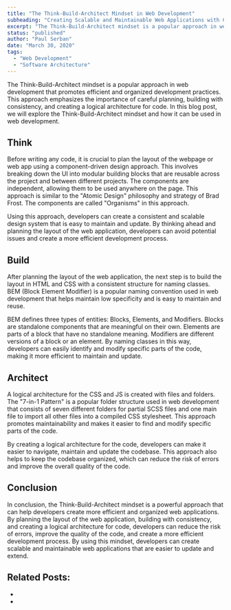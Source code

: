 ```yaml
---
title: "The Think-Build-Architect Mindset in Web Development"
subheading: "Creating Scalable and Maintainable Web Applications with Careful Planning, Consistency, and Logical Architecture."
excerpt: "The Think-Build-Architect mindset is a popular approach in web development that promotes efficient and organized development practices. This approach emphasizes the importance of careful planning, building with consistency, and creating a logical architecture for code. In this blog post, we will explore the Think-Build-Architect mindset and how it can be used in web development."
status: "published"
author: "Paul Serban"
date: "March 30, 2020"
tags:
  - "Web Development"
  - "Software Architecture"
---
```


The Think-Build-Architect mindset is a popular approach in web development that promotes efficient and organized development practices. This approach emphasizes the importance of careful planning, building with consistency, and creating a logical architecture for code. In this blog post, we will explore the Think-Build-Architect mindset and how it can be used in web development.

## Think

Before writing any code, it is crucial to plan the layout of the webpage or web app using a component-driven design approach. This involves breaking down the UI into modular building blocks that are reusable across the project and between different projects. The components are independent, allowing them to be used anywhere on the page. This approach is similar to the "Atomic Design" philosophy and strategy of Brad Frost. The components are called "Organisms" in this approach.

Using this approach, developers can create a consistent and scalable design system that is easy to maintain and update. By thinking ahead and planning the layout of the web application, developers can avoid potential issues and create a more efficient development process.

## Build

After planning the layout of the web application, the next step is to build the layout in HTML and CSS with a consistent structure for naming classes. BEM (Block Element Modifier) is a popular naming convention used in web development that helps maintain low specificity and is easy to maintain and reuse.

BEM defines three types of entities: Blocks, Elements, and Modifiers. Blocks are standalone components that are meaningful on their own. Elements are parts of a block that have no standalone meaning. Modifiers are different versions of a block or an element. By naming classes in this way, developers can easily identify and modify specific parts of the code, making it more efficient to maintain and update.

## Architect

A logical architecture for the CSS and JS is created with files and folders. The "7-in-1 Pattern" is a popular folder structure used in web development that consists of seven different folders for partial SCSS files and one main file to import all other files into a compiled CSS stylesheet. This approach promotes maintainability and makes it easier to find and modify specific parts of the code.

By creating a logical architecture for the code, developers can make it easier to navigate, maintain and update the codebase. This approach also helps to keep the codebase organized, which can reduce the risk of errors and improve the overall quality of the code.


## Conclusion
In conclusion, the Think-Build-Architect mindset is a powerful approach that can help developers create more efficient and organized web applications. By planning the layout of the web application, building with consistency, and creating a logical architecture for code, developers can reduce the risk of errors, improve the quality of the code, and create a more efficient development process. By using this mindset, developers can create scalable and maintainable web applications that are easier to update and extend.

## Related Posts:
- <Link href="/blog/posts/frontend-system-design-engineer-role-requirements-and-oportunities" label={`Frontend System Design Engineer: Role, Requirements, and Opportunities`} isInternal={true} />
- <Link href="/blog/posts/sdlc-basics-best-practices-pitfalls" label={`An Introduction to the Software Development Lifecycle (SDLC): A Comprehensive Overview`} isInternal={true} />